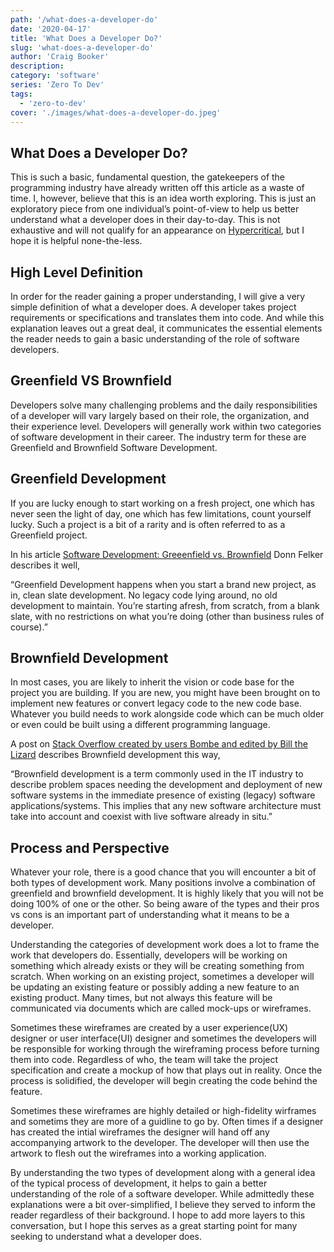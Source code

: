 ```yaml
---
path: '/what-does-a-developer-do'
date: '2020-04-17'
title: 'What Does a Developer Do?'
slug: 'what-does-a-developer-do'
author: 'Craig Booker'
description:
category: 'software'
series: 'Zero To Dev'
tags:
  - 'zero-to-dev'
cover: './images/what-does-a-developer-do.jpeg'
---
```


## What Does a Developer Do?

This is such a basic, fundamental question, the gatekeepers of the programming industry have already written off this article as a waste of time. I, however, believe that this is an idea worth exploring. This is just an exploratory piece from one individual’s point-of-view to help us better understand what a developer does in their day-to-day. This is not exhaustive and will not qualify for an appearance on [Hypercritical](https://hypercritical.co/), but I hope it is helpful none-the-less.

## High Level Definition

In order for the reader gaining a proper understanding, I will give a very simple definition of what a developer does. A developer takes project requirements or specifications and translates them into code. And while this explanation leaves out a great deal, it communicates the essential elements the reader needs to gain a basic understanding of the role of software developers.

## Greenfield VS Brownfield

Developers solve many challenging problems and the daily responsibilities of a developer will vary largely based on their role, the organization, and their experience level. Developers will generally work within two categories of software development in their career. The industry term for these are Greenfield and Brownfield Software Development.

## Greenfield Development

If you are lucky enough to start working on a fresh project, one which has never seen the light of day, one which has few limitations, count yourself lucky. Such a project is a bit of a rarity and is often referred to as a Greenfield project.

In his article [Software Development: Greeenfield vs. Brownfield](https://www.donnfelker.com/software-development-greeenfield-vs-brownfield/) Donn Felker describes it well,

“Greenfield Development happens when you start a brand new project, as in, clean slate development. No legacy code lying around, no old development to maintain. You’re starting afresh, from scratch, from a blank slate, with no restrictions on what you’re doing (other than business rules of course).”

## Brownfield Development

In most cases, you are likely to inherit the vision or code base for the project you are building. If you are new, you might have been brought on to implement new features or convert legacy code to the new code base. Whatever you build needs to work alongside code which can be much older or even could be built using a different programming language.

A post on [Stack Overflow created by users Bombe and edited by Bill the Lizard](https://stackoverflow.com/questions/1459941/what-are-greenfield-and-brownfield-applications) describes Brownfield development this way,

“Brownfield development is a term commonly used in the IT industry to describe problem spaces needing the development and deployment of new software systems in the immediate presence of existing (legacy) software applications/systems. This implies that any new software architecture must take into account and coexist with live software already in situ.”

## Process and Perspective

Whatever your role, there is a good chance that you will encounter a bit of both types of development work. Many positions involve a combination of greenfield and brownfield development. It is highly likely that you will not be doing 100% of one or the other. So being aware of the types and their pros vs cons is an important part of understanding what it means to be a developer.

Understanding the categories of development work does a lot to frame the work that developers do. Essentially, developers will be working on something which already exists or they will be creating something from scratch. When working on an existing project, sometimes a developer will be updating an existing feature or possibly adding a new feature to an existing product. Many times, but not always this feature will be communicated via documents which are called mock-ups or wireframes.

Sometimes these wireframes are created by a user experience(UX) designer or user interface(UI) designer and sometimes the developers will be responsible for working through the wireframing process before turning them into code. Regardless of who, the team will take the project specification and create a mockup of how that plays out in reality. Once the process is solidified, the developer will begin creating the code behind the feature.

Sometimes these wireframes are highly detailed or high-fidelity wirframes and sometims they are more of a guidline to go by. Often times if a designer has created the intial wireframes the designer will hand off any accompanying artwork to the developer. The developer will then use the artwork to flesh out the wireframes into a working application.

By understanding the two types of development along with a general idea of the typical process of development, it helps to gain a better understanding of the role of a software developer. While admittedly these explanations were a bit over-simplified, I believe they served to inform the reader regardless of their background. I hope to add more layers to this conversation, but I hope this serves as a great starting point for many seeking to understand what a developer does.
